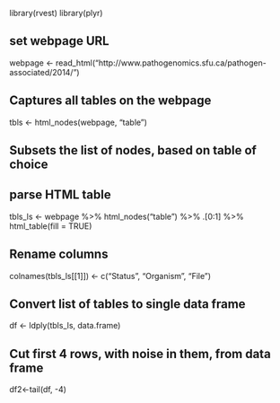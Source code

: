 library(rvest)
library(plyr)

## set webpage URL
webpage <- read_html("http://www.pathogenomics.sfu.ca/pathogen-associated/2014/")

## Captures all tables on the webpage
tbls <- html_nodes(webpage, "table")

## Subsets the list of nodes, based on table of choice
## parse HTML table
tbls_ls <- webpage %>% html_nodes("table") %>% .[0:1] %>% html_table(fill = TRUE)

## Rename columns
colnames(tbls_ls[[1]]) <- c("Status", "Organism", "File")

## Convert list of tables to single data frame
df <- ldply(tbls_ls, data.frame)

## Cut first 4 rows, with noise in them, from data frame
df2<-tail(df, -4)

